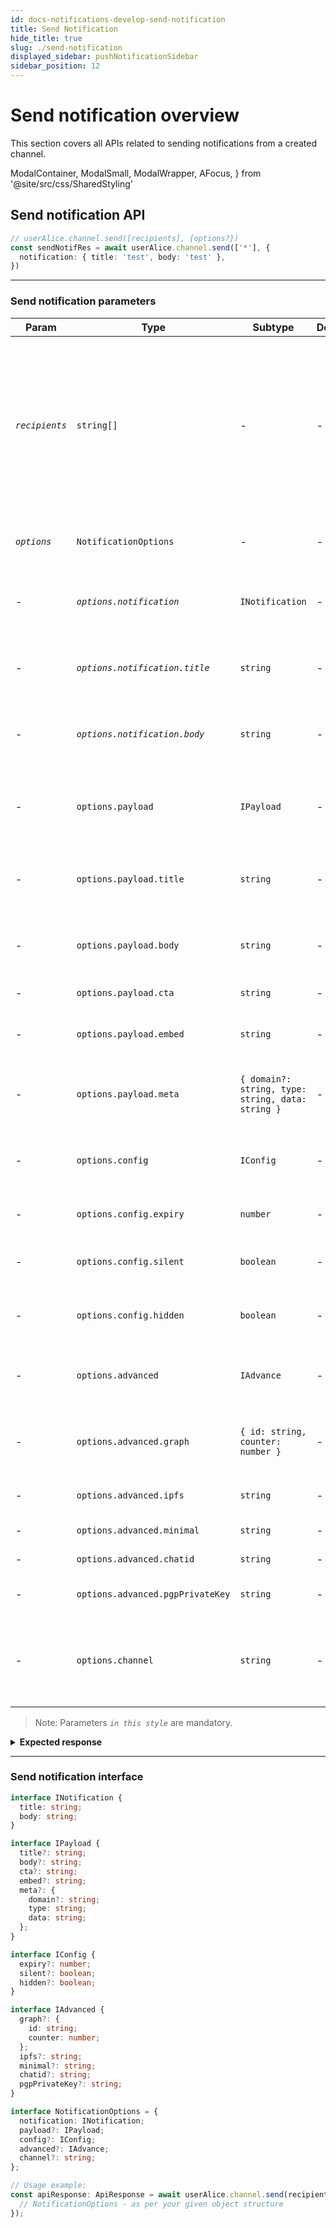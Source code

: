 ```yaml
---
id: docs-notifications-develop-send-notification
title: Send Notification
hide_title: true
slug: ./send-notification
displayed_sidebar: pushNotificationSidebar
sidebar_position: 12
---
```


# Send notification overview

This section covers all APIs related to sending notifications from a created channel.

<head>
  <title>Send Notification | Push Notifications | Push Documentation</title>
</head>

  ModalContainer,
  ModalSmall,
  ModalWrapper,
  AFocus,
} from '@site/src/css/SharedStyling'

## Send notification API

<Tabs className="codetabs" groupId="code-examples">
  <TabItem value="js" attributes={{className: "codetab js"}} default>

```typescript
// userAlice.channel.send([recipients], {options?})
const sendNotifRes = await userAlice.channel.send(['*'], {
  notification: { title: 'test', body: 'test' },
})
```

  </TabItem>
</Tabs>

---

### Send notification parameters

| Param          | Type                             | Subtype                                           | Default | Remarks                                                                                                         |
| -------------- | -------------------------------- | ------------------------------------------------- | ------- | --------------------------------------------------------------------------------------------------------------- |
| _`recipients`_ | `string[]`                       | -                                                 | -       | An array of recipient addresses passed in [any supported wallet address format](/docs/notifications/important-concepts/#types-of-supported-wallet-address-account). Possible values are: Broadcast -> [*], Targeted -> [0xA], Subset -> [0xA, 0xB], see [types of notifications](/docs/notifications/build/types-of-notification) for more info. |
| _`options`_    | `NotificationOptions`            | -                                                 | -       | Configuration options for sending notifications.                                                                |
| -              | _`options.notification`_         | `INotification`                                   | -       | An object containing the notification's title and body. (Mandatory)                                             |
| -              | _`options.notification.title`_   | `string`                                          | -       | The title for the notification. If not provided, it is taken from notification.title.                           |
| -              | _`options.notification.body`_    | `string`                                          | -       | The body of the notification. If not provided, it is taken from notification.body.                              |
| -              | `options.payload`                | `IPayload`                                        | -       | An object containing additional payload information for the notification.                                       |
| -              | `options.payload.title`          | `string`                                          | -       | The title for the notification. If not provided, it is taken from notification.title.                           |
| -              | `options.payload.body`           | `string`                                          | -       | The body of the notification. If not provided, it is taken from notification.body.                              |
| -              | `options.payload.cta`            | `string`                                          | -       | Call to action for the notification.                                                                            |
| -              | `options.payload.embed`          | `string`                                          | -       | Media information like image/video links                                                                        |
| -              | `options.payload.meta`           | `{ domain?: string, type: string, data: string }` | -       | Metadata for the notification, including domain, type, and data.                                                |
| -              | `options.config`                 | `IConfig`                                         | -       | An object containing configuration options for the notification.                                                |
| -              | `options.config.expiry`          | `number`                                          | -       | Expiry time for the notification in seconds                                                                     |
| -              | `options.config.silent`          | `boolean`                                         | -       | Indicates whether the notification is silent.                                                                   |
| -              | `options.config.hidden`          | `boolean`                                         | -       | Indicates whether the notification is hidden.                                                                   |
| -              | `options.advanced`               | `IAdvance`                                        | -       | An object containing advanced options for the notification.                                                     |
| -              | `options.advanced.graph`         | `{ id: string, counter: number }`                 | -       | Advanced options related to the graph based notification.                                                       |
| -              | `options.advanced.ipfs`          | `string`                                          | -       | IPFS information for the notification.                                                                          |
| -              | `options.advanced.minimal`       | `string`                                          | -       | Minimal Payload type notification.                                                                              |
| -              | `options.advanced.chatid`        | `string`                                          | -       | For chat based notification.                                                                                    |
| -              | `options.advanced.pgpPrivateKey` | `string`                                          | -       | PGP private key for chat based notification.                                                                    |
| -              | `options.channel`                | `string`                                          | -       | Channel address in CAIP. Mostly used when a delegator sends a notification on behalf of the channel             |

> Note: Parameters _`in this style`_ are mandatory.

<details>
  <summary><b>Expected response</b></summary>

```typescript
// PushAPI.payloads.sendNotification | Response - 204 OK
```

</details>

---

### Send notification interface

```ts
interface INotification {
  title: string;
  body: string;
}

interface IPayload {
  title?: string;
  body?: string;
  cta?: string;
  embed?: string;
  meta?: {
    domain?: string;
    type: string;
    data: string;
  };
}

interface IConfig {
  expiry?: number;
  silent?: boolean;
  hidden?: boolean;
}

interface IAdvanced {
  graph?: {
    id: string;
    counter: number;
  };
  ipfs?: string;
  minimal?: string;
  chatid?: string;
  pgpPrivateKey?: string;
}

interface NotificationOptions = {
  notification: INotification;
  payload?: IPayload;
  config?: IConfig;
  advanced?: IAdvance;
  channel?: string;
};

// Usage example:
const apiResponse: ApiResponse = await userAlice.channel.send(recipients, { 
  // NotificationOptions - as per your given object structure 
});
```
